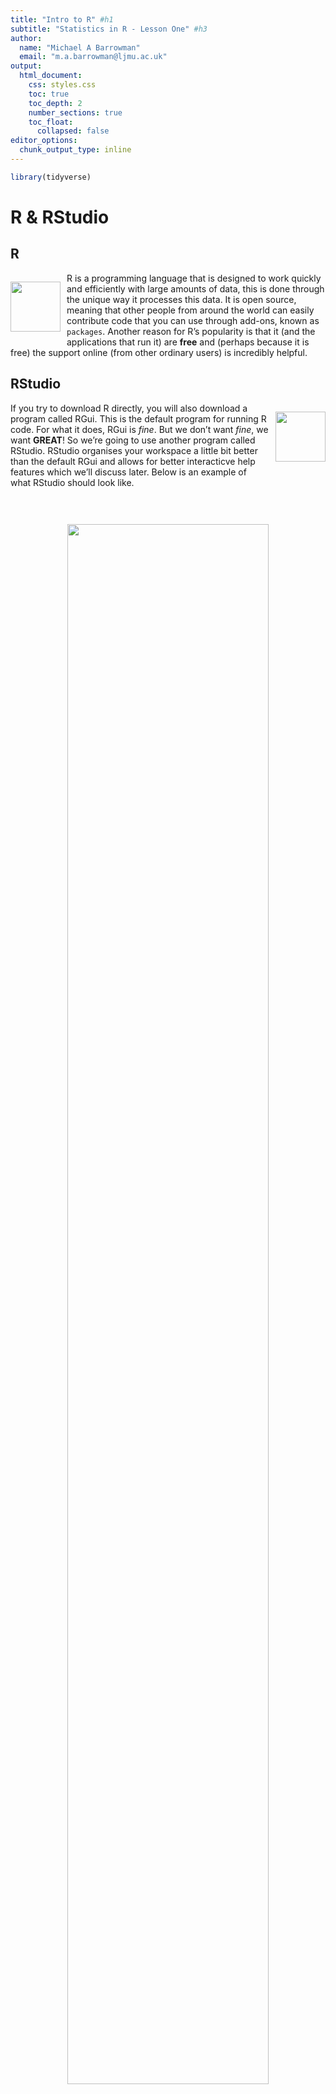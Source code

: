 ```yaml
---
title: "Intro to R" #h1
subtitle: "Statistics in R - Lesson One" #h3
author: 
  name: "Michael A Barrowman"
  email: "m.a.barrowman@ljmu.ac.uk"
output:
  html_document: 
    css: styles.css
    toc: true
    toc_depth: 2
    number_sections: true
    toc_float: 
      collapsed: false
editor_options:
  chunk_output_type: inline
---
```


```r
library(tidyverse)

```

# R & RStudio

## R
<div style= "float:left;position:relative;padding-right:10px;">
![](Rlogo.svg){#id .class width=80 height=80}
</div>

R is a programming language that is designed to work quickly and efficiently with large amounts of data, this is done through the unique way it processes this data. It is open source, meaning that other people from around the world can easily contribute code that you can use through add-ons, known as `packages`. Another reason for R's popularity is that it (and the applications that run it) are **free** and (perhaps because it is free) the support online (from other ordinary users) is incredibly helpful.


## RStudio
<div style= "float:right;position:relative;padding-left:10px;">
![](rstudio-ball.png){#id .class width=80 height=80}
</div>

If you try to download R directly, you will also download a program called RGui. This is the default program for running R code. For what it does, RGui is *fine*. But we don't want *fine*, we want **GREAT**! So we're going to use another program called RStudio. RStudio organises your workspace a little bit better than the default RGui and allows for better interacticve help features which we'll discuss later. Below is an example of what RStudio should look like.

<center>
<div style= "position:relative;padding-bottom:30px;padding-top:30px;">
![](rstudio-windows.png){#id .class width=80%}
</div>
</center>

The screenshow shows the four panes that we usually work with. Top-Left shows the **Script**, which is the code file we're currently working in. Code written here won't be run immediately, but it allows us to save code to be re-run later. Bottom-Left shows the **Console**, code written here *will* be run, so be careful what you type here. Top-Right is the **Workspace**, which shows the variables/data that RStudio is storing for us and that we can use. Bottom-Right shows the **Viewer**, which primarily displays Plots and Help. Of course there is a lot more going on here, but for the most part, these are the important bits.

Remember: R is the **language** and RStudio is the **application**, but you can't use RStudio without R! (That said, I'm probably going to use the two interchangeably throughout)

## Where to get them?
When you're using an LJMU computer, you can search for "RStudio" in the LJMU Application Player to download it. This course is designed for use with RStudio 64 (with the circular logo). Elsewhere, you can download it from their [webpage](https://rstudio.com/products/rstudio/download/#download). As mentioned above, RStudio is **free** and will automatically install R as well.

## First steps
When you first open RStudio, what you see won't be like the screenshot. That's because there is no **Script** open and so the **Console** fills the entire left side. It's also filled with some information regarding licencing and the version of R you are currently running. The first step in RStudio is to create a new script. Go to File > New File > R Script (or press Ctrl + Shift + N on Windows or Cmd + Shift N on Mac). The **Script** pane should now appear with a tab called "Untitled 1".


In the **Console** pane, type `2+2` and hit Enter.
```r
2+2
```

RStudio just ran the code immediately. The `[1]` here just means that the `4` is the first result from what R has calculated (we'll get on to that in a bit). Next, with the Console still selected, press up and RStudio will recall the previously run line of code. and you can change the code and you run it again
```r
2+3
```

This time, in the **Script** pane, type `pi+1`, hightlight it and press Ctrl + Enter (or Cmd + Enter on Mac). 
```r
pi+1
```
This will automatically transfer the code into the **Console** and run it. Importantly, however the code is still in the **Script** pane, ready to be edited and/or used again.


**Congratulations**! You just did some coding!

# Vectorisation

## Vectors

In mathematics, a vector is usually a set of ordered numbers which can be used to represent a point in 2/3D space. However, R uses vectors in a slightly different manner to essentially mean a list of data (although a `list` is a different thing in R). I can create a vector in R by using the `c` *function* and passing some numbers as *arguments*, separated by a comma.
```r
c(1,2,3)
```

I used a little bit of Jargon there, but to keep things clear. A **function** is a command that tells R to do *something* and an **argument** is the information or data you give to the function so it can do it's job. Sometimes functions don't need arguments:

```r
Sys.time()
```

And, a word of warning, R is **Case Sensitive**. This means you need to be careful that you use upper and lower case appropriately.

```r
sys.time()
```

We've now created a vector of numbers but we've not done anything with these numbers. What is happening here:
```r
c(1,2,3) + 10
```

In the jargon of R (and computer programming in general), the addition symbol (`+`) here is called an **operator**. Operators take something on the left and something on the right and do something with them. Here are several more and you should recognise most of them:
```{}
+ - * / < > ^ == != :
```

In order: Addition (`+`), Subtraction (`-`), Multiplication (`*`), Division (`/`), Less Than (`<`), Greater Than (`>`), Exponentiation (`^`), Equivalency (`==`) (i.e. are these two things the same?) and Non-Equivalency (`!=`) (are these two things different?). The last one, is probably new to you. the `:` operator works with numbers to create a vector that runs from the first number to the second and is very useful for quickly creating big vectors.

```r
1:100
```
This also demonstrates what the `[1]` meant earlier. The element next to it is the *first* element. The next row here, shows `[19]`, which means that `19` is the *nineteenth* element, and so on. This makes it easier, if you're dealing with large data, to pinpoint where something might be wrong. Try running the code `1:1000` (either in the **Console** or the **Script** pane).

What do you think is happening here?
```r
length(1:1000)

```

what happens if you run the code `length(1:(10^6))`? And what about `length(1:(10^15))`. Try 
```r
length(1:(10^16))
```


R doesn't even try it. R knows its limits But it can make it up to 10<sup>15</sup>, which means that R created a vector that was 10<sup>15</sup> elements long before figuring out its length. And it did it really quickly (because R is good with vectors)

## Data Types

We've just learned about **Vectors** as lists<sup>(even though `list` means something else)</sup> of numbers. But Vectors can also be `character` vectors. Sometimes called `strings`, character vectors just means words:
```r
c("Hello","World")
```

Another basic data type in R is the `logical`, which represents `TRUE` or `FALSE` values.
```r
c("red","blue","green","yellow") == "red"
```

Here, we created a vector of characters and then checked whether each of them (one-by-one) were equal to the character vector `"red"`. Again, however, remember that R is *Case Senstive*:
```r
"red" == "Red"
```

We can also multiply `logical` values by `numeric` values (i.e. numbers) and R will interpret a `TRUE` as being 1 and a `FALSE` as being 0.

## Assignment
Consider the following line of code:

```r
length(c("Hello","World")) - 1
```

There are many steps happening here. First,the `c` function took in the two arguments `"Hello"` and `"World"`, realised they were characters (rather than numbers), put them together into a vector (that's its job) and then passed that vector as a *single* argument to the `length` function. Finally, we subtracted `1` from the result.

Now consider the following line of code:
```r
x <- c("Hello","World")
length(x) - 1
```
Much easier to read and follow. We created the vector in the same way, but then we used the `<-` operator to put it in a box called `x`. On the next line, we put that box into the `length` function, and then subtracted the 1. This *box* is called a variable, and if you run this line of code, you'll notice that the `x` variable now populated our **Workspace** pane in the Top-Right. The **Workspace** pane tells us the data type (`chr` is short for `character`) and we can tell that the length is 2 from the bit that says `[1:2]` (we'll unravel this soon, too).

Being able to assign variables is a kay part of using R (and again, programming in general). Once these variables have been assigned, we can use them again and again, and re-assign them as and when we need, and even use them to re-assign themselves!

```r
x <- 2
x + 2
x + 3
```
```r
x <- x + 1
x
```
## Subsetting

Now, `x` in our **Workspace** pane is just a single number (not a vector). But we can obviously change that
```r
x <- c(2,4,6,8,10)
```
We're once again told it's data type (this time its an `int`), and its length is 5 from the `[1:5]`. When we're working with vectors, sometimes we need to grab out just some of the elements and not all of them. For this, we use **extraction**. If we want to pull out the third element of a vector, we enclose that number in square brackets, `[` and `]`, to tell R that we are extracting data from a vector: `x[3]`. We can also pass a vector into the subsetting to grab more than one element:
```r
x[c(1,2,3)]
```
And, since we can pass in a vector, think about what the following does.
```r
x[1:3]
```

The next easiest way to subset is to use a `logical` vector that is the same length as the vector we are subsetting, and R will return any element which is `TRUE` and ignore elements which are `FALSE`.
```r
x[c(T,T,F,F,T)]
y <- c("red","blue","yellow","green","red")
x[y=="red"]
```

Finally, we can also subset to remove elements we're not interested in
```r
x[-3]
x[-c(2,3)]
```

Assignment and Subsetting can also be combined to change certain elements in our vector
```r
x[3] <- 2
x
x[4:5] <- 0
x
```

If we have a patrticularly large vector, we can also look at just the first 6 values, by using the function `head()` (or conversely, `tails()` to show us the last 6), as we'll see in the next section.

Do you see what the `[1:5]` means in the **Workspace** pane? The `1:5` is the possible values that we can subset `x` with.

# Data

## Matrices

Vectors are obviously really useful, but they're just the start. As mentioned earlier, they are essentially a list of values with an order, this means they are *one-dimensional*. That one dimension is what we use to reference their values. This kind of structure is great in some circumstances, but not always.

The two-dimensional equivalent of a **vector** is a **matrix** and we can use them in a very similar way. Once again, R is very quick with matrices.

```r
Mat <- matrix(1:9,nrow=3)
Mat

```

To create this matrix, we first created a vector of length 9, and then passed that as an argument to the function `matrix()`, which creates matrices. We also had to tell R how many rows we wanted with the `nrow=3`. R then worked out that we also needed 3 columns since our data was of length 9. We could have specified we wanted 3 columns using `ncol=3`, but we don't need both. Matrices can be any size and being able to specify whichever dimension we want gives us more flexibility depending on our data.

Another argument that can be passed into the `matrix()` function is whether you want the data to go vertically or horizontally. By default, it goes vectically (i.e. it fills in the first column, then the second column), but we can change that with the `byrow` argument. Compare the previous matrix with this one:

```r
Mat <- matrix(1:9,nrow=3,byrow=T)
Mat

```

See how this time the numbers are going across rather than down.


Just like with the vectors, we can pull out values from within our matrix using the square brackets, `[`[ and `]`. However, we need to supply **two** values, rather than just one, first a row, and then a column.

```r
Mat[1,2] # Gets the first row and second column
Mat[1,] # Gets the entire first row
Mat[,2:3] # Gets the entire third column
```

Notice that when we pull out a single row or column, R is now returning a vector. We're essentially looking across the matrix or down it and pulling out a one-dimensional object as a vector. If we pass a vector into the matrix, it works the same as selecting multiple elements in a vector, but now we're in two dimensions.

Just like with vectors, we can create matrices of any size:
```r
Mat <- matrix(1:100,nrow=10)
```

And these appear in our **Environment** pane as you would expect, with two vectors in between the square brackets.

As with vectors, you can assign values to individual cells to edit your data within R, and you can combine subsetting and assignment to assign based on specific values

```r
x <- c("Red","Blue","Green")

Mat[x == "Green",2] <- 100
Mat

```

## data.frames

Matrices don't get used an awful lot on the surface in R. Most of the time, our data will be in the form of a `data.frame`, which is essentially a table. Just like a matrix, we have rows and columns. The big difference is that the columns are associated with variables and the rows are entries or participants. Much more structure and orgnisation here than in a matrix.

```r
dat <- data.frame(
  Names = c("Steve","Natasha","Anthony","Pepper","Bruce","Wanda","Carol","Clint","James","Peter"),
  Height = c(1.88,1.7,1.85,1.63,1.78,1.7,1.8,1.91,1.85,1.78))
dat
```

When creating a `data.frame` using the `data.frame()` function, we pass the columns of our table, or the variables in a our data, as arguments with their names. We can access entries in our data frame in the same way as a matrix using a two dimensional coordinate style:

```r
dat[1,2] # First row, second column/variable
```

We can also access columns by their names:

```r
dat[,"Names"]
```

Notice that r now also gives us the `Levels` of this variable. Since it is saved as a factor, R uses a shortcut to store this data as a bunch of numbers, using the `Levels` as a look up. Behind the scenes, the data actually looks like this

```r
as.numeric(dat[,"Names"])
```

The ninth level is `levels(dat[,"Names"])[9]`, which equates to `r levels(dat[,"Names"])[9]`, which is the first entry in our variable.

But another even more convenient way of accessing variables form our dataset is to use a new operator, the `$` operator:

```r
dat$Height
```

This has returned the *vector* that is being pointed to by the name `Height` in the dataframe `dat`. If you look at the **Envirnment** pane, you can click on the little arrow next to the `dat` variable and see all the stuff that's being stored in there.

Just as with matrices, data can be edited using the assignment operator. The new thing is we can now use the `$` operator much more intutively

```r
dat$Height[dat$Names == "Natasha"] <- 1.5
dat
```

## Loading data

Normally, you would use a function such as `read.csv()` to read in our data. This function can read in data that is formatted as a csv file (or comma-separated). There are also ways to import more complicated data, such as from excel, but these don't come built-in with R (we need additional stuff called `packages` to load other data).

An important note when loading data using `read.csv()` or a similar function is that the file directory needs to use forward slashes (`/`) rather than backward slashes (`\`). Basically, copy the folder directory, but replace the slashes:

```r
dat <- read.csv("M:\Documents\My Data.csv") # This line won't work
dat <- read.csv("M:/Documents/My Data.csv") # This works!
```

That's how you get *your* data into R. Today, we're going to begin by loading up a built in dataset, called `iris`, which is a dataset containing data about flowers.
```r
data("iris")
head(iris)
```

The function `data()` can be used to load up a Built-in datasets (useful for examples and practising!). As previously said, `head()` now displays the first 6 *rows* of our data, which is a table (known in R as a `data.frame`).

Double click on `iris` in the **Workspace** and a new tab will open up in place of the **Script** pane. This shows the full table and allows us to scroll. There are five variables in `iris`: `Sepal.Length`, `Sepal.Width`, `Petal.Length`, `Petal.Width` and `Species` (note the capitalisation!).

# Statistics

## Describing our data
Here are a few functions that can be useful for describing your data:
```r
mean(iris$Sepal.Length) #Gives the arithmetic mean of the variable Sepal.Length within the data.frame iris
sd(iris$Sepal.Width) #Standard Deviation of the variable
table(iris$Species) #Provides a count of each unique value of the variable
range(iris$Petal.Length) #Gets the minimum and maximum values, these can also be extracted using min() and max()
```
If we want to find out the median and/or percentiles of a variable we use the `quantile()` function, and we can specify which percentiles we want to find in the vector. We do this by specifying the percentiles as decimal values (i.e. between 0 and 1) in another vector and pass *both* arguments to the function. Once again, remember we separate arguments by a comma.
```r
Quantiles <- c(0.05,0.5,0.95)
quantile(iris$Petal.Width, Quantiles)
```
We did not need to define `Quantiles` beforehand here, but it certainly makes the code look a little neater than this: `quantiles(iris$Petal.Width,c(0.05,0.5,0.95))`.

We can also combine subsetting to pull out descriptive statistics based on pre-requisites. What does this do?
```r
mean(iris$Sepal.Length[iris$Species == "setosa"])
```

From R's perspective:

  * Create a `logical` vector that is the same length as the vector `iris$Species` (i.e. same as the number of rows in the table), to indicate whether `iris$Species == "setosa"`
  * Pull out the subset of `iris$Sepal.Length` such that the previous vector is `TRUE`
  * Calculate the mean of this vector.

R works from the inside outwards when it comes to functions like this. Not the most legible way to understand the code afterwards (but we'll learn how to fix this next week!)

## Plotting
The basic function for plotting in R is the `plot()` function, and is used very intuitively for scatter plots:
```r
plot(iris$Sepal.Length,iris$SSepal.Width)
```

However, this is pretty boring. Let's add some colour and give appropriate labels
```r
plot(x = iris$Sepal.Length,
     y = iris$SSepal.Width,
     col = iris$Species,
     main = "Plot of Sepal Length vs Width",
     sub = "Stratified by Species",
     xlab = "Sepal Length",
     ylab = "Sepal Width",
     )
```

Here, we changed the plot to use the variable `Species` as an indicator of which colur to use for each point. We could have just used `col="red"` to tell R to plot them *all* red, but that's not as useful to distinguish!

We've done something new here, we supplied our arguments to the function as a *named* argument. This is because not all of these arguments are needed (see the previous one). If we don't name them, R assumes the first argument is `x` and the second is `y` (which is a good assumption to make). However, since they're not needed, we need to tell R which is which (it can't rely on them being supplied in the same order everytime). 
# Probabilities

## Data Distributions
Now that we can plot, it means we can visualise a key aspect of statistics: the probability density function (pdf) and the cumulative density function (cdf) of a probability distribution.To demonstrate, I'm going to use the *Normal* distribution.

The Normal distribution is one of the most commonly used distributions due to its symmetry and the fact that many natural variables can be modelled by it. The *Standard Normal* distribution is when the values have been standardised so that the mean is 0 and the sd is 1.

### Density Function

```r
x <- seq(-3,3,0.01) #Create a vector form -3 to 3 with steps of 0.01
y <- dnorm(x, mean=0, sd=1) #Here is the new function
plot(x, y, type="l",ylab="Density") # The argument type = "l" means we want a line plot
```

The function `dnorm` is the probability density function (pdf) for the Normal distribution, usually written as $f(x)$. Higher density means more values are clustered around there and a lower density means there are less. the two arguments, `mean` and `sd` can be defined to match our data. For the Standard Normal, the pdf is defined by this nasty looking formula:
$$
f(x) = \frac{1}{\sqrt{2\pi}}e^{-\frac{1}{2}x^2}
$$

Let's say we have a clinical trial with two arms; a control arm and a treatment arm. The treatment arm recieves a drug that *may* be able to reduce systolic blood pressure (SBP). After the trial is over, we are told that for the control arm, the mean SBP is 160 with an sd of 3 and the treatment arm has an SBP of 155 with an sd of 4. Assuming they are Normally distributed (a fair assumption if we have enough patients), then we can plot the density of the two distributions on the same plot
```r
x <- seq(145, 170, 0.1) #Broad range of values to cover both groups
control.y <- dnorm(x, mean = 160, sd = 3) #Get the y values for the control arm
treat.y <- dnorm(x, mean = 155, sd = 4) #Get the y values for the treatment arm

plot(x,control.y,col="red",type="l",ylab="Density",xlab="SBP") #Remember what all these arguments do?
lines(x,treat.y,col="blue") #the lines() function *adds* a line to a previous plot

```

Loooking at the two plots, there is a lot of overlap so it would be difficult to say that this drug works. What happens if you change the mean or sd for either of the arms?

### Probability Function

```r
x <- seq(-3,3,0.01)
y <- pnorm(x, mean=0, sd=1)
plot(x, y, type="l",ylab="Probability")
```

The function `pnorm` is the cumulative density function (cdf), usually written as $F(x)$. It is defined as the area under the pdf up to the value (i.e. its integral). It is used to find the probability that something is less than that value (assuming it follows a Normal Distribution).
$$
F(x) = \int_{-\infty}^x f(u) \;\textrm{d}u = \textrm{Prob}\left(X < x\right)
$$

This can answer questions such as: "If we assume the height of males at a university follows a Normal distribution with a mean of 175.5cm and a standard deviation of 6.5cm. What is the probability that a male student chosen at random is taller than 180cm?"

```r
p <- pnorm(180, mean = 175.5, sd = 6.5) #This is the probability that a student is *shorter* than 180cm
1 - p #The probability that they are *taller* than 180cm
```



```r
x0 <- seq(-3,3,0.01)*6.5+175.5
x1 <- seq(180,3*6.5+175.5,0.01)
dens <- dnorm(x0,mean=175.5,sd=6.5)
dens1 <- dnorm(x1,mean=175.5,sd=6.5)
probs <- pnorm(x0,mean=175.5,sd=6.5)

par(mfrow=c(1,2))
plot(x0,dens,type="l",ylab="Density",xlab="Height")
polygon(x=c(x1,x1[length(x1)],x1[1]),y=c(dens1,0,0),density=15,border=NA)
abline(v=180,lty=2)
plot(x0,probs,type="l",ylab="Probability",xlab="Height")
lines(x=c(0,180),y=rep(pnorm(180,175.5,6.5),2),lty=2)
#text(x=165,y=pnorm(180,175.5,6.5),label=paste0("p = ",round(pnorm(180,175.5,6.5),3)),pos=1)
#text(x=165,y=pnorm(180,175.5,6.5),label=paste0("1-p = ",round(1-pnorm(180,175.5,6.5),3)),pos=3)
text(x=165,y=pnorm(180,175.5,6.5),cex=0.8,
     label=paste0("1-p = ",round(1-pnorm(180,175.5,6.5),3),
                  "\n    p = ",round(pnorm(180,175.5,6.5),3)))
abline(v=180,lty=2)
par(mfrow=c(1,1))

rm(x0,x1,dens,dens1,probs)
```

### Quantile Function

```r
p <- seq(0,1,0.01) #This time, we need the input to be between 0 and 1
y <- qnorm(p,mean = 0, sd = 1)
plot(p,y,type="l")
```

The function `qnorm()` is the inverse of the `pnorm()` function. For a given probability, it can provide the associated value. From the previous example, what height are 95% of the students shorter than?
```r
p <- 0.95
qnorm(p, mean = 175.5, sd = 6.5)
```

So 95% of the male students in the school are shorter than 186.2cm.

### Random Function
```r
z <- rnorm(100, mean = 0, sd = 1)
head(z)
```

If you were to print out the `z` variable, you'd see 100 random numbers. The first argument we pass to the function `rnorm()` tells it how many random numbers to generate. These random numbers have been drawn from the Standard Normal distribution and so they will follow that distribution. We can see this with the following plot:
```r
hist(z)
```
This histogram shows where all the values in the data in `z` lie. We group them into bins and then count how many are in each bin.

This histogram should roughly look like the pdf of the distribution. However, due to the random nature and the fact that there are only 100, it's not very close to it's underlying distribution. If we increase the number of random numbers to 10,000, it'll look closer.

```r
z <- rnorm(10000) #This time, we're not specifying the mean or sd for either rnorm or dnorm
x <- seq(-3,3,0.01)
y <- dnorm(x) # By default, R will use mean = 0 and sd = 1.
hist(z, probability = T) #This tells R that we want the probability of each bin, rather than the count (i.e. count/total)
lines(x,y)
```

#### Other Distributions

So far, for this section, we've used the Normal distribution. However, there is a whole bunch of other distributions that we could use, and they all follow the same formatting style:

* `dxxxx(x,...)` gives the probability density function of the distribution at `x`
* `pxxxx(x,...)` gives the cumulative density function of the distribution at `x`
* `qxxxx(p,...)` gives the inverse of the cdf of the distribution at `p`
* `rxxxx(n,...)` generates `n` random numbers that follow the distribution

A few examples can be seen in the below plots:
```r
par(mar=c(3,3,1,1))
layout(matrix(c(1,1,2,3,4,4,5,6,7,7,8,9),ncol=2,byrow=T),heights=c(1,3,1,3,1,3))


plot.new()
text(0.5,0.5,"Uniform Distribution\n *unif()",cex=2,font=2)
x <- seq(-0.5,1.5,0.01)
dens <- dunif(x) 
probs <- punif(x)
plot(x,dens,type="l",main="pdf")
plot(x,probs,type="l",main="cdf")

plot.new()
text(0.5,0.5,"Exponential Distribution\n *exp()",cex=2,font=2)
x <- seq(0,3,0.01)
dens <- dexp(x) 
probs <- pexp(x)
plot(x,dens,type="l",main="pdf")
plot(x,probs,type="l",main="cdf")

plot.new()
text(0.5,0.5,"t-Distribution (df = 4)\n *t()",cex=2,font=2)
x <- seq(-3,3,0.01)
dens <- dt(x,4) 
probs <- pt(x,4)
plot(x,dens,type="l",main="pdf")
plot(x,probs,type="l",main="cdf")


layout(1)
```


# Help
## Help Files

For any problem you might have, your first port of call in RStudio is the `?` symbol. R mostly works with **functions** (which we will get to prety soon), and so if you need help in RStudio, you can type a question mark followed by the name of that function and help will pop up in the **Viewer** pane

```r
?mean
```

## Search

Next port of call should be Google/Ecosia/Bing or whatever your Search Engine of choice is. If you have a question that you need to know, type in "R" and then just *ask* that question to your search engine. I don't mean try to phrase it in a certain way, I mean write the question exactly how you would ask it!

<center>
<div style= "position:relative;padding-bottom:30px;padding-top:30px;">
![](Google Mean.png){#id .class width=80%}
</div>
</center>

When you search for something, a lot of results will probably be tutorials on how to do what you're trying to do. If what you're asking is a common question, these will be good resources.


For more unusual questions, **Stack Exchange** is the most reliable forum for R answers. It is full of users who are more than willing to answer your difficult questions (some of them even enjoy it!)

## Ask

Surprisingly enough, Statisticians love Twitter. If you have a question, just post it with the [#RStats](https://twitter.com/hashtag/RStats) hashtag and you'll probably get some reasonable responses. Or tweet it with [#LJMU_MSIT](https://twitter.com/hashtag/LJMU_MSIT) and *I* will either reply or retweet it to more stats people.

Finally, the Maths, Stats & IT Team run regular Drop-In Sessions and One-To-Ones which you're more than welcome to come by to. Just check out the [Library Calendar](https://ljmu.libcal.com/calendar/?cid=4049&t=g&d=0000-00-00&cal=4049&ct=32020,32850,32086,32090) to find a suitable session.


Remember, never feel like you're asking a stupid question. If you don't know the answer, just ask!

